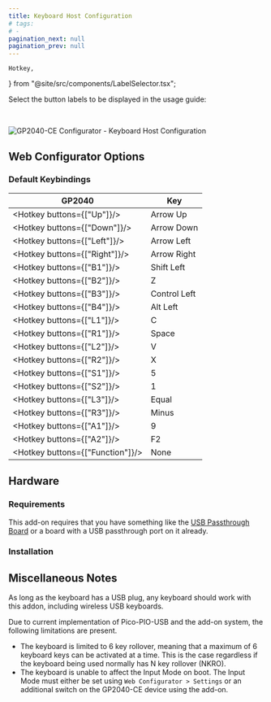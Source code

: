 ```yaml
---
title: Keyboard Host Configuration
# tags:
# -
pagination_next: null
pagination_prev: null
---
```


	Hotkey,
} from "@site/src/components/LabelSelector.tsx";

Select the button labels to be displayed in the usage guide:

<InputLabelSelector />
<br />

![GP2040-CE Configurator - Keyboard Host Configuration](../assets/images/gpc-add-ons-keyboard-host-configuration.png)

## Web Configurator Options

<PinOption />

### Default Keybindings

| GP2040                           | Key          |
| -------------------------------- | ------------ |
| <Hotkey buttons={["Up"]}/>       | Arrow Up     |
| <Hotkey buttons={["Down"]}/>     | Arrow Down   |
| <Hotkey buttons={["Left"]}/>     | Arrow Left   |
| <Hotkey buttons={["Right"]}/>    | Arrow Right  |
| <Hotkey buttons={["B1"]}/>       | Shift Left   |
| <Hotkey buttons={["B2"]}/>       | Z            |
| <Hotkey buttons={["B3"]}/>       | Control Left |
| <Hotkey buttons={["B4"]}/>       | Alt Left     |
| <Hotkey buttons={["L1"]}/>       | C            |
| <Hotkey buttons={["R1"]}/>       | Space        |
| <Hotkey buttons={["L2"]}/>       | V            |
| <Hotkey buttons={["R2"]}/>       | X            |
| <Hotkey buttons={["S1"]}/>       | 5            |
| <Hotkey buttons={["S2"]}/>       | 1            |
| <Hotkey buttons={["L3"]}/>       | Equal        |
| <Hotkey buttons={["R3"]}/>       | Minus        |
| <Hotkey buttons={["A1"]}/>       | 9            |
| <Hotkey buttons={["A2"]}/>       | F2           |
| <Hotkey buttons={["Function"]}/> | None         |

## Hardware

### Requirements

This add-on requires that you have something like the [USB Passthrough Board](https://github.com/OpenStickCommunity/Hardware/tree/main/USB%20Passthrough%20Board) or a board with a USB passthrough port on it already.

### Installation

<InstallUSBHostPort />

## Miscellaneous Notes

As long as the keyboard has a USB plug, any keyboard should work with this addon, including wireless USB keyboards.

Due to current implementation of Pico-PIO-USB and the add-on system, the following limitations are present.

- The keyboard is limited to 6 key rollover, meaning that a maximum of 6 keyboard keys can be activated at a time. This is the case regardless if the keyboard being used normally has N key rollover (NKRO).
- The keyboard is unable to affect the Input Mode on boot. The Input Mode must either be set using `Web Configurator > Settings` or an additional switch on the GP2040-CE device using the add-on.
